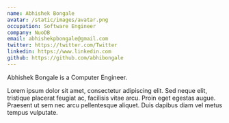 ```yaml
---
name: Abhishek Bongale
avatar: /static/images/avatar.png
occupation: Software Engineer
company: NuoDB
email: abhishekpbongale@gmail.com
twitter: https://twitter.com/Twitter
linkedin: https://www.linkedin.com
github: https://github.com/abhibongale
---
```


Abhishek Bongale is a Computer Engineer.

Lorem ipsum dolor sit amet, consectetur adipiscing elit. Sed neque elit, tristique placerat feugiat ac, facilisis vitae arcu. Proin eget egestas augue. Praesent ut sem nec arcu pellentesque aliquet. Duis dapibus diam vel metus tempus vulputate.
